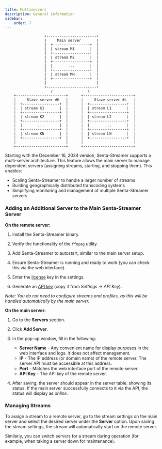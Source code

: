 ```yaml
---
title: Multiservers  
description: General Information
sidebar:
    order: 7
---
```


```code
                  +-----------------------+             
                  |     Main server       |
                  |  +-----------------+  |
                  |  | stream M1       |  |
                  |  +-----------------+  |
                  |  | stream M2       |  |
                  |  +-----------------+  |
                  |  |       ...       |  |
                  |  +-----------------+  |
                  |  | stream MN       |  |
                  |  +-----------------+  |
                  |                       |
                  +-----------------------+
                     /                \
    +-----------------------+      +-----------------------+
    |     Slave server #K   |      |     Slave server #L   |
    |  +-----------------+  |      |  +-----------------+  |
    |  | stream K1       |  |      |  | stream L1       |  |
    |  +-----------------+  |      |  +-----------------+  |
    |  | stream K2       |  |      |  | stream L2       |  |
    |  +-----------------+  |      |  +-----------------+  |
    |  |       ...       |  |      |  |       ...       |  |
    |  +-----------------+  |      |  +-----------------+  |
    |  | stream KN       |  |      |  | stream LN       |  |
    |  +-----------------+  |      |  +-----------------+  |
    |                       |      |                       |
    +-----------------------+      +-----------------------+              
```

Starting with the December 16, 2024 version, Senta-Streamer supports a multi-server architecture. This feature allows the main server to manage dependent servers (assigning streams, starting, and stopping them). This enables:

- Scaling Senta-Streamer to handle a larger number of streams
- Building geographically distributed transcoding systems
- Simplifying monitoring and management of multiple Senta-Streamer servers

### Adding an Additional Server to the Main Senta-Streamer Server

**On the remote server:**

<Steps>

1. Install the Senta-Streamer binary.

1. Verify the functionality of the `ffmpeg` utility.

1. Add Senta-Streamer to autostart, similar to the main server setup.

1. Ensure Senta-Streamer is running and ready to work (you can check this via the web interface).

1. Enter the [license](/getting-started/add-license) key in the settings.

1. Generate an [API key](/getting-started/api) (copy it from *Settings → API Key*).

</Steps>

*Note: You do not need to configure streams and profiles, as this will be handled automatically by the main server.*

**On the main server:**

<Steps>

1. Go to the **Servers** section.

1. Click **Add Server**.

1. In the pop-up window, fill in the following:
   - **Server Name** - Any convenient name for display purposes in the web interface and logs. It does not affect management.
   - **IP** - The IP address (or domain name) of the remote server. The server API must be accessible at this address.
   - **Port** - Matches the web interface port of the remote server.
   - **API Key** - The API key of the remote server.

1. After saving, the server should appear in the server table, showing its status. If the main server successfully connects to it via the API, the status will display as *online*.

</Steps>

### Managing Streams

To assign a stream to a remote server, go to the stream settings on the main server and select the desired server under the **Server** option. Upon saving the stream settings, the stream will automatically start on the remote server.

Similarly, you can switch servers for a stream during operation (for example, when taking a server down for maintenance).
